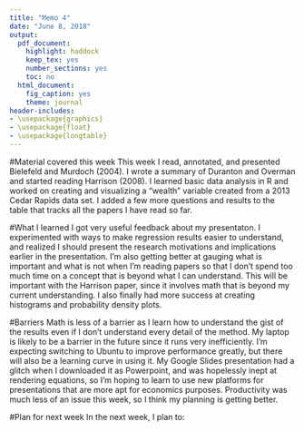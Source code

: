 ---
title: "Memo 4"
date: "June 8, 2018"
output: 
  pdf_document:
    highlight: haddock
    keep_tex: yes
    number_sections: yes
    toc: no
  html_document: 
    fig_caption: yes
    theme: journal
header-includes:
- \usepackage{graphics}
- \usepackage{float}
- \usepackage{longtable}
---
#Material covered this week
This week I read, annotated, and presented Bielefeld and Murdoch (2004). I wrote a summary of Duranton and Overman and started reading Harrison (2008). I learned basic data analysis in R and worked on creating and visualizing a "wealth" variable created from a 2013 Cedar Rapids data set. I added a few more questions and results to the table that tracks all the papers I have read so far.

#What I learned
I got very useful feedback about my presentaton. I experimented with ways to make regression results easier to understand, and realized I should present the research motivations and implications earlier in the presentation. I'm also getting better at gauging what is important and what is not when I'm reading papers so that I don't spend too much time on a concept that is beyond what I can understand. This will be important with the Harrison paper, since it involves math that is beyond my current understanding. I also finally had more success at creating histograms and probability density plots. 


#Barriers
Math is less of a barrier as I learn how to understand the gist of the results even if I don't understand every detail of the method. My laptop is likely to be a barrier in the future since it runs very inefficiently. I'm expecting switching to Ubuntu to improve performance greatly, but there will also be a learning curve in using it. My Google Slides presentation had a glitch when I downloaded it as Powerpoint, and was hopelessly inept at rendering equations, so I'm hoping to learn to use new platforms for presentations that are more apt for economics purposes. Productivity was much less of an issue this week, so I think my planning is getting better.


#Plan for next week
In the next week, I plan to:
\begin{itemize}
  \item{read and work on my presentation for Wednesday on Harrison (2008)}
  \item{put on paper some preliminary ideas on how to create the metrics we want from the data we have}
  \item{continue working with the data on nonprofits in Cedar Rapids, including a color-coded plot of the wealth variable}
  \item{write a one-page summary of Bielefeld and Murdoch}
\end{itemize}
 